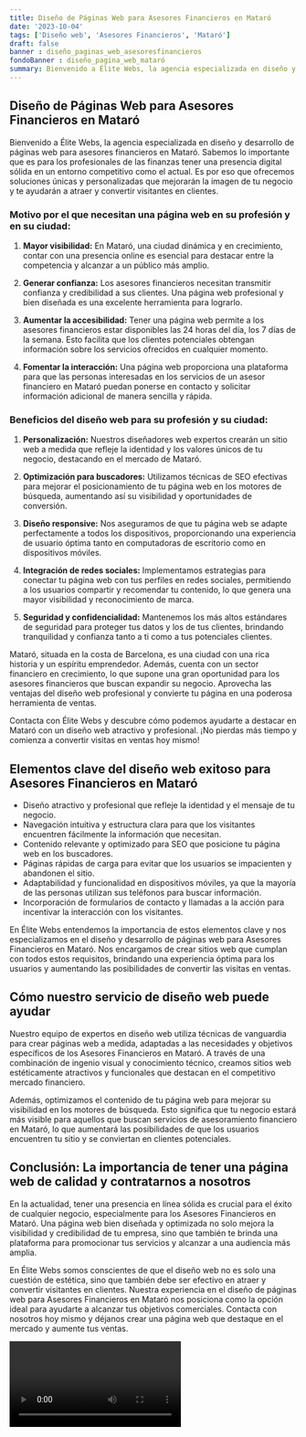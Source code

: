 ```yaml
---
title: Diseño de Páginas Web para Asesores Financieros en Mataró
date: '2023-10-04'
tags: ['Diseño web', 'Asesores Financieros', 'Mataró']
draft: false
banner : diseño_paginas_web_asesoresfinancieros
fondoBanner : diseño_pagina_web_mataró
summary: Bienvenido a Élite Webs, la agencia especializada en diseño y desarrollo de páginas web para asesores financieros en Mataró. Sabemos lo importante que es para los profesionales de las finanzas tener una presencia digital sólida en un entorno competitivo como el actual. Es por eso que ofrecemos soluciones únicas y personalizadas que mejorarán la imagen de tu negocio y te ayudarán a atraer y convertir visitantes en clientes.
---
```


## Diseño de Páginas Web para Asesores Financieros en Mataró

Bienvenido a Élite Webs, la agencia especializada en diseño y desarrollo de páginas web para asesores financieros en Mataró. Sabemos lo importante que es para los profesionales de las finanzas tener una presencia digital sólida en un entorno competitivo como el actual. Es por eso que ofrecemos soluciones únicas y personalizadas que mejorarán la imagen de tu negocio y te ayudarán a atraer y convertir visitantes en clientes.

### Motivo por el que necesitan una página web en su profesión y en su ciudad:

1. **Mayor visibilidad:** En Mataró, una ciudad dinámica y en crecimiento, contar con una presencia online es esencial para destacar entre la competencia y alcanzar a un público más amplio.

2. **Generar confianza:** Los asesores financieros necesitan transmitir confianza y credibilidad a sus clientes. Una página web profesional y bien diseñada es una excelente herramienta para lograrlo.

3. **Aumentar la accesibilidad:** Tener una página web permite a los asesores financieros estar disponibles las 24 horas del día, los 7 días de la semana. Esto facilita que los clientes potenciales obtengan información sobre los servicios ofrecidos en cualquier momento.

4. **Fomentar la interacción:** Una página web proporciona una plataforma para que las personas interesadas en los servicios de un asesor financiero en Mataró puedan ponerse en contacto y solicitar información adicional de manera sencilla y rápida.

### Beneficios del diseño web para su profesión y su ciudad:

1. **Personalización:** Nuestros diseñadores web expertos crearán un sitio web a medida que refleje la identidad y los valores únicos de tu negocio, destacando en el mercado de Mataró.

2. **Optimización para buscadores:** Utilizamos técnicas de SEO efectivas para mejorar el posicionamiento de tu página web en los motores de búsqueda, aumentando así su visibilidad y oportunidades de conversión.

3. **Diseño responsive:** Nos aseguramos de que tu página web se adapte perfectamente a todos los dispositivos, proporcionando una experiencia de usuario óptima tanto en computadoras de escritorio como en dispositivos móviles.

4. **Integración de redes sociales:** Implementamos estrategias para conectar tu página web con tus perfiles en redes sociales, permitiendo a los usuarios compartir y recomendar tu contenido, lo que genera una mayor visibilidad y reconocimiento de marca.

5. **Seguridad y confidencialidad:** Mantenemos los más altos estándares de seguridad para proteger tus datos y los de tus clientes, brindando tranquilidad y confianza tanto a ti como a tus potenciales clientes.

Mataró, situada en la costa de Barcelona, es una ciudad con una rica historia y un espíritu emprendedor. Además, cuenta con un sector financiero en crecimiento, lo que supone una gran oportunidad para los asesores financieros que buscan expandir su negocio. Aprovecha las ventajas del diseño web profesional y convierte tu página en una poderosa herramienta de ventas.

Contacta con Élite Webs y descubre cómo podemos ayudarte a destacar en Mataró con un diseño web atractivo y profesional. ¡No pierdas más tiempo y comienza a convertir visitas en ventas hoy mismo!

<GifSeo />

<Cta />

## Elementos clave del diseño web exitoso para Asesores Financieros en Mataró

- Diseño atractivo y profesional que refleje la identidad y el mensaje de tu negocio.
- Navegación intuitiva y estructura clara para que los visitantes encuentren fácilmente la información que necesitan.
- Contenido relevante y optimizado para SEO que posicione tu página web en los buscadores.
- Páginas rápidas de carga para evitar que los usuarios se impacienten y abandonen el sitio.
- Adaptabilidad y funcionalidad en dispositivos móviles, ya que la mayoría de las personas utilizan sus teléfonos para buscar información.
- Incorporación de formularios de contacto y llamadas a la acción para incentivar la interacción con los visitantes.

En Élite Webs entendemos la importancia de estos elementos clave y nos especializamos en el diseño y desarrollo de páginas web para Asesores Financieros en Mataró. Nos encargamos de crear sitios web que cumplan con todos estos requisitos, brindando una experiencia óptima para los usuarios y aumentando las posibilidades de convertir las visitas en ventas.

## Cómo nuestro servicio de diseño web puede ayudar

Nuestro equipo de expertos en diseño web utiliza técnicas de vanguardia para crear páginas web a medida, adaptadas a las necesidades y objetivos específicos de los Asesores Financieros en Mataró. A través de una combinación de ingenio visual y conocimiento técnico, creamos sitios web estéticamente atractivos y funcionales que destacan en el competitivo mercado financiero.

Además, optimizamos el contenido de tu página web para mejorar su visibilidad en los motores de búsqueda. Esto significa que tu negocio estará más visible para aquellos que buscan servicios de asesoramiento financiero en Mataró, lo que aumentará las posibilidades de que los usuarios encuentren tu sitio y se conviertan en clientes potenciales.

## Conclusión: La importancia de tener una página web de calidad y contratarnos a nosotros

En la actualidad, tener una presencia en línea sólida es crucial para el éxito de cualquier negocio, especialmente para los Asesores Financieros en Mataró. Una página web bien diseñada y optimizada no solo mejora la visibilidad y credibilidad de tu empresa, sino que también te brinda una plataforma para promocionar tus servicios y alcanzar a una audiencia más amplia.

En Élite Webs somos conscientes de que el diseño web no es solo una cuestión de estética, sino que también debe ser efectivo en atraer y convertir visitantes en clientes. Nuestra experiencia en el diseño de páginas web para Asesores Financieros en Mataró nos posiciona como la opción ideal para ayudarte a alcanzar tus objetivos comerciales. Contacta con nosotros hoy mismo y déjanos crear una página web que destaque en el mercado y aumente tus ventas.

<Video />

<CtaBot job='Asesores Financieros' city='Mataró'/>

<Gmaps query='Mataró+españa+maps' />